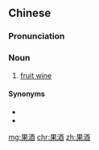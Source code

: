 ==Chinese==
{{zh-forms}}

===Pronunciation===
{{zh-pron
|m=guǒjiǔ
|c=gwo2 zau2
|cat=n
}}

===Noun===
{{zh-noun}}

# [[fruit wine]]

====Synonyms====
* {{zh-l|水果酒}}
* {{zh-l|果子酒}}

{{zh-cat|Wines}}

[[mg:果酒]]
[[chr:果酒]]
[[zh:果酒]]